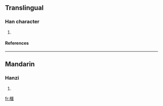 ==Translingual==
===Han character===
{{Han char|rn=75|rad=木|as=16|sn=20|four=4191<sub>6</sub>|canj=木一土口 (DMGR)}}
# {{defn|Han|sort=木16}}
====References====
{{Han ref|kx=0561.240|dkj=15854|dj=0950.150|hdz=21316.060|uh=6AEE|ud=27374|bh=F459|bd=62553}}

----
==Mandarin==
===Hanzi===
{{cmn-hanzi|pin=[[è]] ([[e4]]), [[yòu]] ([[you4]])|wg=o<sup>4</sup>, yu<sup>4</sup>}}
# {{defn|Mandarin}}

[[fr:櫮]]
